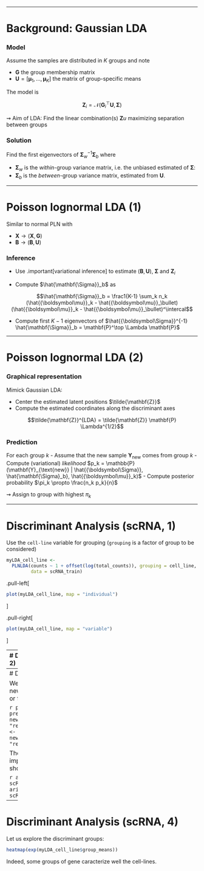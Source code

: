 
---

# Background: Gaussian LDA

### Model

Assume the samples are distributed in $K$ groups and note

- $\mathbf{G}$ the group membership matrix
- $\mathbf{U} = [{\boldsymbol\mu}_1, \dots, {\boldsymbol\mu}_K]$ the matrix of group-specific means

The model is

$$\mathbf{Z}_i = \mathcal{N}(\mathbf{G}_i^\top \mathbf{U}, {\boldsymbol\Sigma})$$

$\rightsquigarrow$ Aim of LDA: Find the linear combination(s) $\mathbf{Z} u$ maximizing separation between groups


### Solution

Find the first eigenvectors of $\mathbf{\Sigma}_w^{-1} \mathbf{\Sigma}_b$ where

- $\mathbf{\Sigma}_w$ is the _within_-group variance matrix, i.e. the unbiased estimated of ${\boldsymbol\Sigma}$:
- $\mathbf{\Sigma}_b$ is the _between_-group variance matrix, estimated from $\mathbf{U}$.

---

# Poisson lognormal LDA (1)

Similar to normal PLN with

- $\mathbf{X} \rightarrow (\mathbf{X}, \mathbf{G})$
- $\mathbf{B} \rightarrow (\mathbf{B}, \mathbf{U})$

### Inference

-  Use .important[variational inference] to estimate $(\mathbf{B}, \mathbf{U})$, $\mathbf{\Sigma}$ and $\mathbf{Z}_i$

- Compute $\hat{\mathbf{\Sigma}}_b$ as

$$\hat{\mathbf{\Sigma}}_b = \frac1{K-1} \sum_k n_k (\hat{{\boldsymbol\mu}}_k - \hat{{\boldsymbol\mu}}_\bullet) (\hat{{\boldsymbol\mu}}_k - \hat{{\boldsymbol\mu}}_\bullet)^\intercal$$

- Compute first $K-1$ eigenvectors of $\hat{{\boldsymbol\Sigma}}^{-1} \hat{\mathbf{\Sigma}}_b = \mathbf{P}^\top \Lambda \mathbf{P}$


---

# Poisson lognormal LDA (2)

### Graphical representation

Mimick Gaussian LDA:

- Center the estimated latent positions $\tilde{\mathbf{Z}}$
- Compute the estimated coordinates along the discriminant axes

$$\tilde{\mathbf{Z}}^{LDA} = \tilde{\mathbf{Z}} \mathbf{P} \Lambda^{1/2}$$

### Prediction

For each group $k$
- Assume that the new sample $\mathbf{Y}_{\text{new}}$ comes from group $k$
- Compute (variational) _likelihood_ $p_k = \mathbb{P}(\mathbf{Y}_{\text{new}} | \hat{{\boldsymbol\Sigma}}, \hat{\mathbf{\Sigma}_b}, \hat{{\boldsymbol\mu}}_k)$
- Compute posterior probability $\pi_k \propto \frac{n_k p_k}{n}$

$\rightsquigarrow$ Assign to group with highest $\pi_k$


---

# Discriminant Analysis  (scRNA, 1)

Use the `cell-line` variable for grouping (`grouping` is a factor of group to be considered)

```r
myLDA_cell_line <- 
  PLNLDA(counts ~ 1 + offset(log(total_counts)), grouping = cell_line,
         data = scRNA_train)
```

.pull-left[
```r
plot(myLDA_cell_line, map = "individual")
```
]

.pull-right[
```r
plot(myLDA_cell_line, map = "variable")
```
]

---
# Discriminant Analysis  (scRNA, 2)

Consider now a diagonal covariance.

```r
myLDA_cell_line_diag <- 
  PLNLDA(counts ~ 1 + offset(log(total_counts)), grouping = cell_line,
         data = scRNA_train, control = PLN_param(covariance = "diagonal"))
```

.pull-left[
```r
plot(myLDA_cell_line_diag, map = "individual")
```
]

.pull-right[
```r
plot(myLDA_cell_line_diag, map = "variable")
```
]

---
# Discriminant Analysis (scRNA, 3)

We can prediction cell-line of some new data: let us try either diagonal or fully parametrized covariance.

```r
pred_cell_line      <- predict(myLDA_cell_line     ,
                               newdata = scRNA_test, type = "response")
pred_cell_line_diag <- predict(myLDA_cell_line_diag,
                               newdata = scRNA_test, type = "response")
```

The ARI on the test set is impressive.footnote[The problem should be easy though...]

```r
aricode::ARI(pred_cell_line, scRNA_test$cell_line)
aricode::ARI(pred_cell_line_diag, scRNA_test$cell_line)
```

---
# Discriminant Analysis  (scRNA, 4)

Let us explore the discriminant groups: 

```r
heatmap(exp(myLDA_cell_line$group_means))
```

Indeed, some groups of gene caracterize well the cell-lines.
